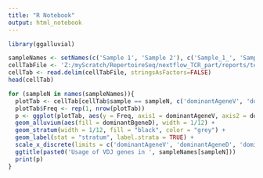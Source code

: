 ```yaml
---
title: "R Notebook"
output: html_notebook
---
```



```r
library(ggalluvial)
```

```r
sampleNames <- setNames(c('Sample 1', 'Sample 2'), c('Sample_1_', 'Sample_2_'))
cellTabFile <- 'Z:/myScratch/RepertoireSeq/nextflow_TCR_part/reports/test/cellTable.tsv'
cellTab <- read.delim(cellTabFile, stringsAsFactors=FALSE)
head(cellTab)
```

```r
for (sampleN in names(sampleNames)){
  plotTab <- cellTab[cellTab$sample == sampleN, c('dominantAgeneV', 'dominantAgeneD', 'dominantAgeneJ', 'dominantBgeneV', 'dominantBgeneD', 'dominantBgeneJ')]
  plotTab$Freq <- rep(1, nrow(plotTab))
  p <- ggplot(plotTab, aes(y = Freq, axis1 = dominantAgeneV, axis2 = dominantAgeneD, axis3 = dominantAgeneJ, axis4 = dominantBgeneV, axis5 = dominantBgeneD, axis6 = dominantBgeneJ)) +
  geom_alluvium(aes(fill = dominantBgeneD), width = 1/12) +
  geom_stratum(width = 1/12, fill = "black", color = "grey") +
  geom_label(stat = "stratum", label.strata = TRUE) +
  scale_x_discrete(limits = c('dominantAgeneV', 'dominantAgeneD', 'dominantAgeneJ', 'dominantBgeneV', 'dominantBgeneD', 'dominantBgeneJ'), expand = c(.05, .05)) +
  ggtitle(paste0('Usage of VDJ genes in ', sampleNames[sampleN]))
  print(p)
}
```

